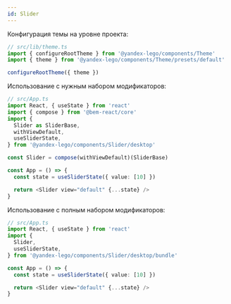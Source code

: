 ```yaml
---
id: Slider
---
```


Конфигурация темы на уровне проекта:

```ts
// src/lib/theme.ts
import { configureRootTheme } from '@yandex-lego/components/Theme'
import { theme } from '@yandex-lego/components/Theme/presets/default'

configureRootTheme({ theme })
```

Использование с нужным набором модификаторов:

```ts
// src/App.ts
import React, { useState } from 'react'
import { compose } from '@bem-react/core'
import {
  Slider as SliderBase,
  withViewDefault,
  useSliderState,
} from '@yandex-lego/components/Slider/desktop'

const Slider = compose(withViewDefault)(SliderBase)

const App = () => {
  const state = useSliderState({ value: [10] })

  return <Slider view="default" {...state} />
}
```

Использование с полным набором модификаторов:

```ts
// src/App.ts
import React, { useState } from 'react'
import {
  Slider,
  useSliderState,
} from '@yandex-lego/components/Slider/desktop/bundle'

const App = () => {
  const state = useSliderState({ value: [10] })

  return <Slider view="default" {...state} />
}
```
